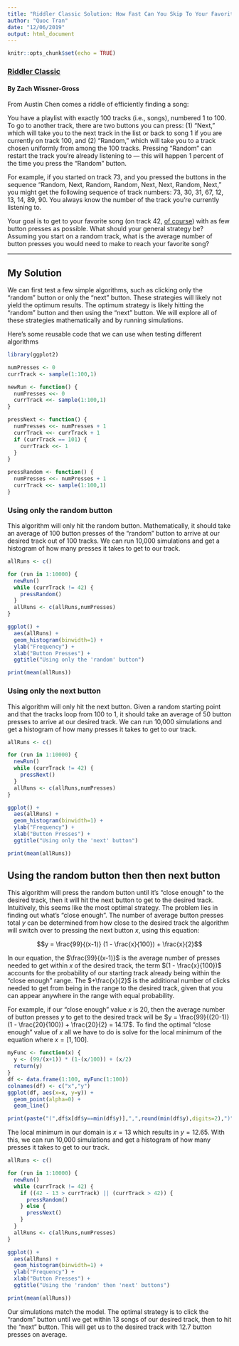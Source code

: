 ```yaml
---
title: "Riddler Classic Solution: How Fast Can You Skip To Your Favorite Song?"
author: "Quoc Tran"
date: "12/06/2019"
output: html_document
---
```


```r
knitr::opts_chunk$set(echo = TRUE)
```

### [Riddler Classic](https://fivethirtyeight.com/features/how-fast-can-you-skip-to-your-favorite-song/)

#### By Zach Wissner-Gross

From Austin Chen comes a riddle of efficiently finding a song:

You have a playlist with exactly 100 tracks (i.e., songs), numbered 1 to 100. To go to another track, there are two buttons you can press: (1) “Next,” which will take you to the next track in the list or back to song 1 if you are currently on track 100, and (2) “Random,” which will take you to a track chosen uniformly from among the 100 tracks. Pressing “Random” can restart the track you’re already listening to — this will happen 1 percent of the time you press the “Random” button.

For example, if you started on track 73, and you pressed the buttons in the sequence “Random, Next, Random, Random, Next, Next, Random, Next,” you might get the following sequence of track numbers: 73, 30, 31, 67, 12, 13, 14, 89, 90. You always know the number of the track you’re currently listening to.

Your goal is to get to your favorite song (on track 42, [of course](https://www.independent.co.uk/life-style/history/42-the-answer-to-life-the-universe-and-everything-2205734.html)) with as few button presses as possible. What should your general strategy be? Assuming you start on a random track, what is the average number of button presses you would need to make to reach your favorite song?

***

## My Solution

We can first test a few simple algorithms, such as clicking only the "random" button or only the "next" button. These strategies will likely not yield the optimum results. The optimum strategy is likely hitting the "random" button and then using the "next" button. We will explore all of these strategies mathematically and by running simulations.

Here's some reusable code that we can use when testing different algorithms

```r
library(ggplot2)

numPresses <- 0
currTrack <- sample(1:100,1)

newRun <- function() {
  numPresses <<- 0
  currTrack <<- sample(1:100,1)
}

pressNext <- function() {
  numPresses <<- numPresses + 1
  currTrack <<- currTrack + 1
  if (currTrack == 101) {
    currTrack <<- 1
  }
}

pressRandom <- function() {
  numPresses <<- numPresses + 1
  currTrack <<- sample(1:100,1)
}

```

### Using only the random button

This algorithm will only hit the random button. Mathematically, it should take an average of 100 button presses of the "random" button to arrive at our desired track out of 100 tracks. We can run 10,000 simulations and get a histogram of how many presses it takes to get to our track.

```r
allRuns <- c()

for (run in 1:10000) {
  newRun()
  while (currTrack != 42) {
    pressRandom()
  }
  allRuns <- c(allRuns,numPresses)
}

ggplot() + 
  aes(allRuns) + 
  geom_histogram(binwidth=1) +
  ylab("Frequency") +
  xlab("Button Presses") +
  ggtitle("Using only the 'random' button")

print(mean(allRuns))
```

### Using only the next button

This algorithm will only hit the next button. Given a random starting point and that the tracks loop from 100 to 1, it should take an average of 50 button presses to arrive at our desired track. We can run 10,000 simulations and get a histogram of how many presses it takes to get to our track.

```r
allRuns <- c()

for (run in 1:10000) {
  newRun()
  while (currTrack != 42) {
    pressNext()
  }
  allRuns <- c(allRuns,numPresses)
}

ggplot() + 
  aes(allRuns) + 
  geom_histogram(binwidth=1) +
  ylab("Frequency") +
  xlab("Button Presses") +
  ggtitle("Using only the 'next' button")

print(mean(allRuns))
```

## Using the random button then then next button

This algorithm will press the random button until it's "close enough" to the desired track, then it will hit the next button to get to the desired track. Intuitively, this seems like the most optimal strategy. The problem lies in finding out what's "close enough". The number of average button presses total $y$ can be determined from how close to the desired track the algorithm will switch over to pressing the next button $x$, using this equation:

$$y = \frac{99}{(x-1)} (1 - \frac{x}{100}) + \frac{x}{2}$$

In our equation, the $\frac{99}{(x-1)}$ is the average number of presses needed to get within $x$ of the desired track, the term $(1 - \frac{x}{100})$ accounts for the probability of our starting track already being within the "close enough" range. The $+\frac{x}{2}$ is the additional number of clicks needed to get from being in the range to the desired track, given that you can appear anywhere in the range with equal probability.

For example, if our "close enough" value $x$ is 20, then the average number of button presses $y$ to get to the desired track will be $y = \frac{99}{(20-1)} (1 - \frac{20}{100}) + \frac{20}{2} = 14.17$. To find the optimal "close enough" value of $x$ all we have to do is solve for the local minimum of the equation where $x = [1,100]$. 

```r
myFunc <- function(x) {
  y <- (99/(x+1)) * (1-(x/100)) + (x/2)
  return(y)
}
df <- data.frame(1:100, myFunc(1:100))
colnames(df) <- c("x","y")
ggplot(df, aes(x=x, y=y)) + 
  geom_point(alpha=0) + 
  geom_line()

print(paste("(",df$x[df$y==min(df$y)],",",round(min(df$y),digits=2),")",sep=""))
```

The local minimum in our domain is $x = 13$ which results in $y = 12.65$. With this, we can run 10,000 simulations and get a histogram of how many presses it takes to get to our track.

```r
allRuns <- c()

for (run in 1:10000) {
  newRun()
  while (currTrack != 42) {
    if ((42 - 13 > currTrack) || (currTrack > 42)) {
      pressRandom()
    } else {
      pressNext()
    }
  }
  allRuns <- c(allRuns,numPresses)
}

ggplot() + 
  aes(allRuns) + 
  geom_histogram(binwidth=1) +
  ylab("Frequency") +
  xlab("Button Presses") +
  ggtitle("Using the 'random' then 'next' buttons")

print(mean(allRuns))
```

Our simulations match the model. The optimal strategy is to click the "random" button until we get within 13 songs of our desired track, then to hit the "next" button. This will get us to the desired track with 12.7 button presses on average.